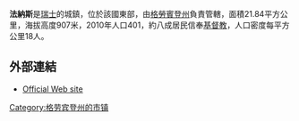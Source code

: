 '''法納斯'''是[[瑞士|瑞士]]的城鎮，位於該國東部，由[[格勞賓登州|格勞賓登州]]負責管轄，面積21.84平方公里，海拔高度907米，2010年人口401，約八成居民信奉[[基督教|基督教]]，人口密度每平方公里18人。

==外部連結==
* [http://www.fanas.ch/ Official Web site] {{Wayback|url=http://www.fanas.ch/ |date=20141217045443 }} {{de icon}}

{{Switzerland-geo-stub}}
[[Category:格劳宾登州的市镇|Category:格劳宾登州的市镇]]